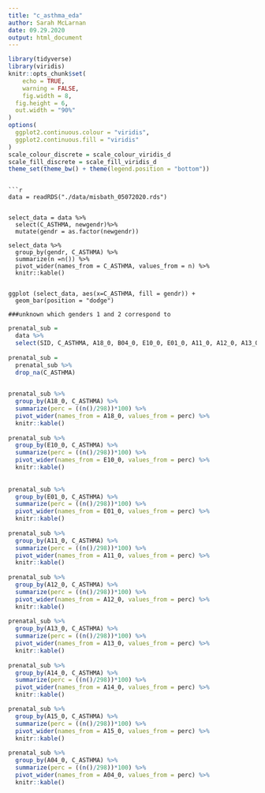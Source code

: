 ```yaml
---
title: "c_asthma_eda"
author: Sarah McLarnan
date: 09.29.2020
output: html_document
---
```



```r
library(tidyverse)
library(viridis)
knitr::opts_chunk$set(
	echo = TRUE,
	warning = FALSE,
	fig.width = 8, 
  fig.height = 6,
  out.width = "90%"
)
options(
  ggplot2.continuous.colour = "viridis",
  ggplot2.continuous.fill = "viridis"
)
scale_colour_discrete = scale_colour_viridis_d
scale_fill_discrete = scale_fill_viridis_d
theme_set(theme_bw() + theme(legend.position = "bottom"))
```

```

```r
data = readRDS("./data/misbath_05072020.rds") 


select_data = data %>%
  select(C_ASTHMA, newgendr)%>%
  mutate(gendr = as.factor(newgendr))

select_data %>%
  group_by(gendr, C_ASTHMA) %>%
  summarize(n =n()) %>%
  pivot_wider(names_from = C_ASTHMA, values_from = n) %>%
  knitr::kable()


ggplot (select_data, aes(x=C_ASTHMA, fill = gendr)) +
  geom_bar(position = "dodge")

###unknown which genders 1 and 2 correspond to 

```

```r
prenatal_sub = 
  data %>% 
  select(SID, C_ASTHMA, A18_0, B04_0, E10_0, E01_0, A11_0, A12_0, A13_0, A14_0, A15_0, A04_0)
  
prenatal_sub = 
  prenatal_sub %>%
  drop_na(C_ASTHMA)
  

prenatal_sub %>%
  group_by(A18_0, C_ASTHMA) %>%
  summarize(perc = ((n()/298))*100) %>%
  pivot_wider(names_from = A18_0, values_from = perc) %>%
  knitr::kable()
  
prenatal_sub %>%
  group_by(E10_0, C_ASTHMA) %>%
  summarize(perc = ((n()/298))*100) %>%
  pivot_wider(names_from = E10_0, values_from = perc) %>%
  knitr::kable()
  
  
prenatal_sub %>%
  group_by(E01_0, C_ASTHMA) %>%
  summarize(perc = ((n()/298))*100) %>%
  pivot_wider(names_from = E01_0, values_from = perc) %>%
  knitr::kable()
  
prenatal_sub %>%
  group_by(A11_0, C_ASTHMA) %>%
  summarize(perc = ((n()/298))*100) %>%
  pivot_wider(names_from = A11_0, values_from = perc) %>%
  knitr::kable()
  
prenatal_sub %>%
  group_by(A12_0, C_ASTHMA) %>%
  summarize(perc = ((n()/298))*100) %>%
  pivot_wider(names_from = A12_0, values_from = perc) %>%
  knitr::kable()
  
prenatal_sub %>%
  group_by(A13_0, C_ASTHMA) %>%
  summarize(perc = ((n()/298))*100) %>%
  pivot_wider(names_from = A13_0, values_from = perc) %>%
  knitr::kable()
  
prenatal_sub %>%
  group_by(A14_0, C_ASTHMA) %>%
  summarize(perc = ((n()/298))*100) %>%
  pivot_wider(names_from = A14_0, values_from = perc) %>%
  knitr::kable()

prenatal_sub %>%
  group_by(A15_0, C_ASTHMA) %>%
  summarize(perc = ((n()/298))*100) %>%
  pivot_wider(names_from = A15_0, values_from = perc) %>%
  knitr::kable()
  
prenatal_sub %>%
  group_by(A04_0, C_ASTHMA) %>%
  summarize(perc = ((n()/298))*100) %>%
  pivot_wider(names_from = A04_0, values_from = perc) %>%
  knitr::kable()
```


